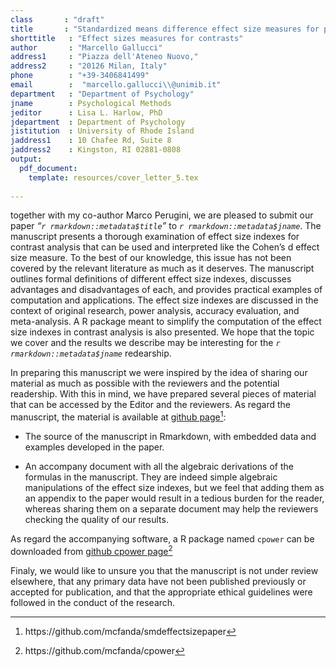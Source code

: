 ```yaml
---
class       : "draft"
title       : "Standardized means difference effect size measures for planned comparisons, trend analysis and other applications of contrast analysis"
shorttitle   : "Effect sizes measures for contrasts"
author       : "Marcello Gallucci"
address1     : "Piazza dell'Ateneo Nuovo,"
address2     : "20126 Milan, Italy"
phone        : "+39-3406841499"
email        :  "marcello.gallucci\\@unimib.it"
department   : "Department of Psychology"
jname        : Psychological Methods
jeditor      : Lisa L. Harlow, PhD
jdepartment  : Department of Psychology
jistitution  : University of Rhode Island
jaddress1    : 10 Chafee Rd, Suite 8
jaddress2    : Kingston, RI 02881-0808
output:
  pdf_document:
    template: resources/cover_letter_5.tex
    
---
```


together with my co-author Marco Perugini, we are pleased to submit our paper _"`r rmarkdown::metadata$title`"_ to _`r rmarkdown::metadata$jname`_. The manuscript presents a thorough examination of effect size indexes for contrast analysis that can be used and interpreted like the Cohen's d effect size measure. To the best of our knowledge, this issue has not been covered by the relevant literature as much as it deserves. The manuscript outlines formal definitions of different effect size indexes, discusses advantages and disadvantages of each, and provides practical examples of computation and applications. The effect size indexes are discussed in the context of original research, power analysis, accuracy evaluation, and meta-analysis. A R package meant to simplify the computation of the effect size indexes in contrast analysis is also presented. We hope that the topic we cover and the results we describe may be interesting for the _`r rmarkdown::metadata$jname`_ redearship.

In preparing this manuscript we were inspired by the idea of sharing our material as much as possible with the reviewers and the potential readership. With this in mind, we have prepared several pieces of material that can be accessed by the Editor and the reviewers. As regard the manuscript, the material is available at [github page](https://github.com/mcfanda/smdeffectsizepaper)[^surenote]:

* The source of the manuscript in Rmarkdown, with embedded data and examples developed in the paper.

* An accompany document with all the algebraic derivations of the formulas in the manuscript. They are indeed simple algebraic manipulations of the effect size indexes, but we feel that adding them as an appendix to the paper would result in a tedious burden for the reader, whereas sharing them on a separate document may help the reviewers checking the quality of our results.  

As regard the accompanying software, a R package named `cpower` can be downloaded from [github cpower page](https://github.com/mcfanda/cpower)[^surenote2]


Finaly, we would like to unsure you that the manuscript is not under review elsewhere, that any primary data have not been published previously or accepted for publication, and that the appropriate ethical guidelines were followed in the conduct of the research.


\setlength{\leftskip}{0.4in}
\setlength{\parindent}{-0.4in}

[^surenote]: https://github.com/mcfanda/smdeffectsizepaper
[^surenote2]: https://github.com/mcfanda/cpower